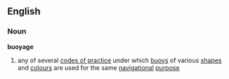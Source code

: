 ==English==
===Noun===
'''buoyage'''
#{{nautical}} any of several [[codes of practice]] under which [[buoy]]s of various [[shape]]s and [[colour]]s are used for the same [[navigational]] [[purpose]]